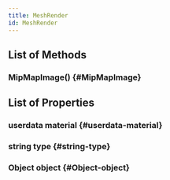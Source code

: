 ```yaml
---
title: MeshRender
id: MeshRender
---
```


## List of Methods

### MipMapImage() {#MipMapImage}

## List of Properties

### userdata material {#userdata-material}

### string type {#string-type}

### Object object {#Object-object}


